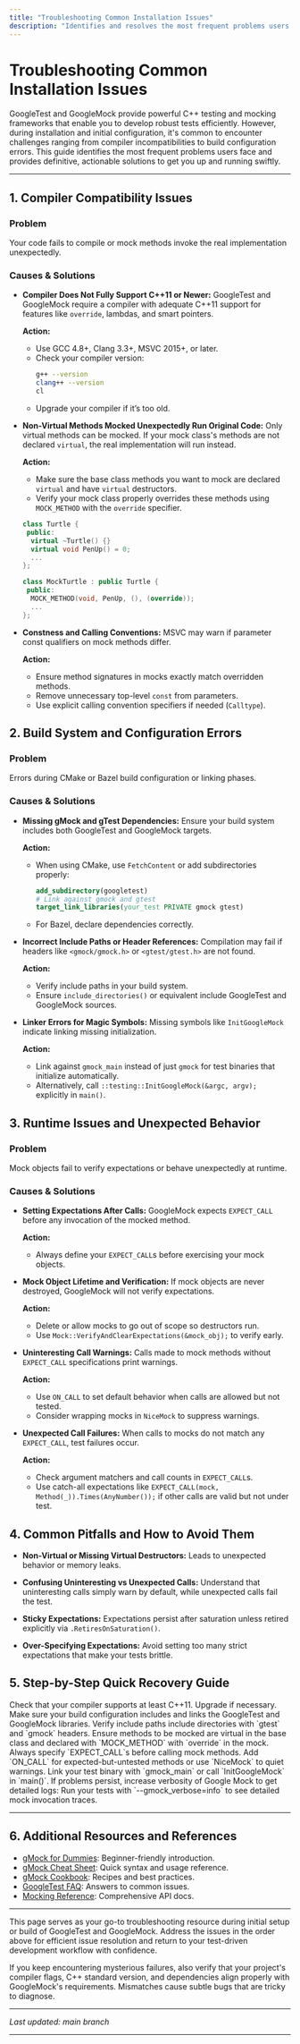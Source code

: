 ```yaml
---
title: "Troubleshooting Common Installation Issues"
description: "Identifies and resolves the most frequent problems users encounter when installing or configuring GoogleTest and GoogleMock—such as compiler errors, incompatible C++ versions, or misconfigured build files. Offers actionable tips for quick recovery."
---
```


# Troubleshooting Common Installation Issues

GoogleTest and GoogleMock provide powerful C++ testing and mocking frameworks that enable you to develop robust tests efficiently. However, during installation and initial configuration, it's common to encounter challenges ranging from compiler incompatibilities to build configuration errors. This guide identifies the most frequent problems users face and provides definitive, actionable solutions to get you up and running swiftly.

---

## 1. Compiler Compatibility Issues

### Problem
Your code fails to compile or mock methods invoke the real implementation unexpectedly.

### Causes & Solutions
- **Compiler Does Not Fully Support C++11 or Newer:**
  GoogleTest and GoogleMock require a compiler with adequate C++11 support for features like `override`, lambdas, and smart pointers.

  **Action:**
  - Use GCC 4.8+, Clang 3.3+, MSVC 2015+, or later.
  - Check your compiler version:
    ```bash
    g++ --version
    clang++ --version
    cl
    ```
  - Upgrade your compiler if it’s too old.

- **Non-Virtual Methods Mocked Unexpectedly Run Original Code:**
  Only virtual methods can be mocked. If your mock class's methods are not declared `virtual`, the real implementation will run instead.

  **Action:**
  - Make sure the base class methods you want to mock are declared `virtual` and have `virtual` destructors.
  - Verify your mock class properly overrides these methods using `MOCK_METHOD` with the `override` specifier.

  ```cpp
  class Turtle {
   public:
    virtual ~Turtle() {}
    virtual void PenUp() = 0;
    ...
  };

  class MockTurtle : public Turtle {
   public:
    MOCK_METHOD(void, PenUp, (), (override));
    ...
  };
  ```

- **Constness and Calling Conventions:**
  MSVC may warn if parameter const qualifiers on mock methods differ.

  **Action:**
  - Ensure method signatures in mocks exactly match overridden methods.
  - Remove unnecessary top-level `const` from parameters.
  - Use explicit calling convention specifiers if needed (`Calltype`).


## 2. Build System and Configuration Errors

### Problem
Errors during CMake or Bazel build configuration or linking phases.

### Causes & Solutions
- **Missing gMock and gTest Dependencies:**
  Ensure your build system includes both GoogleTest and GoogleMock targets.

  **Action:**
  - When using CMake, use `FetchContent` or add subdirectories properly:
    ```cmake
    add_subdirectory(googletest)
    # Link against gmock and gtest
    target_link_libraries(your_test PRIVATE gmock gtest)
    ```
  - For Bazel, declare dependencies correctly.

- **Incorrect Include Paths or Header References:**
  Compilation may fail if headers like `<gmock/gmock.h>` or `<gtest/gtest.h>` are not found.

  **Action:**
  - Verify include paths in your build system.
  - Ensure `include_directories()` or equivalent include GoogleTest and GoogleMock sources.

- **Linker Errors for Magic Symbols:**
  Missing symbols like `InitGoogleMock` indicate linking missing initialization.

  **Action:**
  - Link against `gmock_main` instead of just `gmock` for test binaries that initialize automatically.
  - Alternatively, call `::testing::InitGoogleMock(&argc, argv);` explicitly in `main()`.


## 3. Runtime Issues and Unexpected Behavior

### Problem
Mock objects fail to verify expectations or behave unexpectedly at runtime.

### Causes & Solutions
- **Setting Expectations After Calls:**
  GoogleMock expects `EXPECT_CALL` before any invocation of the mocked method.

  **Action:**
  - Always define your `EXPECT_CALL`s before exercising your mock objects.

- **Mock Object Lifetime and Verification:**
  If mock objects are never destroyed, GoogleMock will not verify expectations.

  **Action:**
  - Delete or allow mocks to go out of scope so destructors run.
  - Use `Mock::VerifyAndClearExpectations(&mock_obj);` to verify early.

- **Uninteresting Call Warnings:**
  Calls made to mock methods without `EXPECT_CALL` specifications print warnings.

  **Action:**
  - Use `ON_CALL` to set default behavior when calls are allowed but not tested.
  - Consider wrapping mocks in `NiceMock` to suppress warnings.

- **Unexpected Call Failures:**
  When calls to mocks do not match any `EXPECT_CALL`, test failures occur.

  **Action:**
  - Check argument matchers and call counts in `EXPECT_CALL`s.
  - Use catch-all expectations like `EXPECT_CALL(mock, Method(_)).Times(AnyNumber());` if other calls are valid but not under test.


## 4. Common Pitfalls and How to Avoid Them

- **Non-Virtual or Missing Virtual Destructors:**
  Leads to unexpected behavior or memory leaks.

- **Confusing Uninteresting vs Unexpected Calls:**
  Understand that uninteresting calls simply warn by default, while unexpected calls fail the test.

- **Sticky Expectations:**
  Expectations persist after saturation unless retired explicitly via `.RetiresOnSaturation()`.

- **Over-Specifying Expectations:**
  Avoid setting too many strict expectations that make your tests brittle.


## 5. Step-by-Step Quick Recovery Guide

<Steps>
<Step title="Verify Compiler Support">
Check that your compiler supports at least C++11. Upgrade if necessary.
</Step>
<Step title="Confirm Build System Includes gMock and gTest">
Make sure your build configuration includes and links the GoogleTest and GoogleMock libraries.
</Step>
<Step title="Confirm Headers Are Accessible">
Verify include paths include directories with `gtest` and `gmock` headers.
</Step>
<Step title="Proper Mock Method Declaration">
Ensure methods to be mocked are virtual in the base class and declared with `MOCK_METHOD` with `override` in the mock.
</Step>
<Step title="Set Expectations Before Calls">
Always specify `EXPECT_CALL`s before calling mock methods.
</Step>
<Step title="Handle Uninteresting Calls">
Add `ON_CALL` for expected-but-untested methods or use `NiceMock` to quiet warnings.
</Step>
<Step title="Link With gmock_main or Initialize GoogleMock Explicitly">
Link your test binary with `gmock_main` or call `InitGoogleMock` in `main()`.
</Step>
</Steps>

<Check>
If problems persist, increase verbosity of Google Mock to get detailed logs:
Run your tests with `--gmock_verbose=info` to see detailed mock invocation traces.
</Check>

---

## 6. Additional Resources and References

- [gMock for Dummies](https://google.github.io/googletest/gmock_for_dummies.html): Beginner-friendly introduction.
- [gMock Cheat Sheet](https://google.github.io/googletest/gmock_cheat_sheet.html): Quick syntax and usage reference.
- [gMock Cookbook](https://google.github.io/googletest/gmock_cook_book.html): Recipes and best practices.
- [GoogleTest FAQ](https://google.github.io/googletest/gmock_faq.html): Answers to common issues.
- [Mocking Reference](https://google.github.io/googletest/reference/mocking.html): Comprehensive API docs.

---

This page serves as your go-to troubleshooting resource during initial setup or build of GoogleTest and GoogleMock. Address the issues in the order above for efficient issue resolution and return to your test-driven development workflow with confidence.

<Note>
If you keep encountering mysterious failures, also verify that your project's compiler flags, C++ standard version, and dependencies align properly with GoogleMock's requirements. Mismatches cause subtle bugs that are tricky to diagnose.
</Note>

---

_Last updated: main branch_

---
